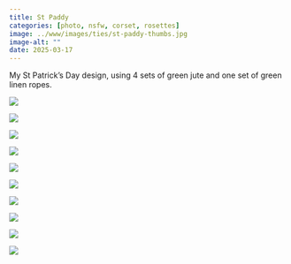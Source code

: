 ```yaml
---
title: St Paddy
categories: [photo, nsfw, corset, rosettes]
image: ../www/images/ties/st-paddy-thumbs.jpg
image-alt: ""
date: 2025-03-17
---
```


My St Patrick's Day design, using 4 sets of green jute and one set of green linen ropes.

::: {layout-ncol=3}

![](../www/images/ties/st-paddy-thumbs.jpg)

![](../www/images/ties/st-paddy-cover.jpg)

![](../www/images/ties/st-paddy-front-2.jpg)

![](../www/images/ties/st-paddy-back.jpg)

![](../www/images/ties/st-paddy-front.jpg)

![](../www/images/ties/st-paddy-hands.jpg)

![](../www/images/ties/st-paddy-hips.jpg)

![](../www/images/ties/st-paddy-legs.jpg)

![](../www/images/ties/st-paddy-side.jpg)

![](../www/images/ties/st-paddy-waist.jpg)

:::
